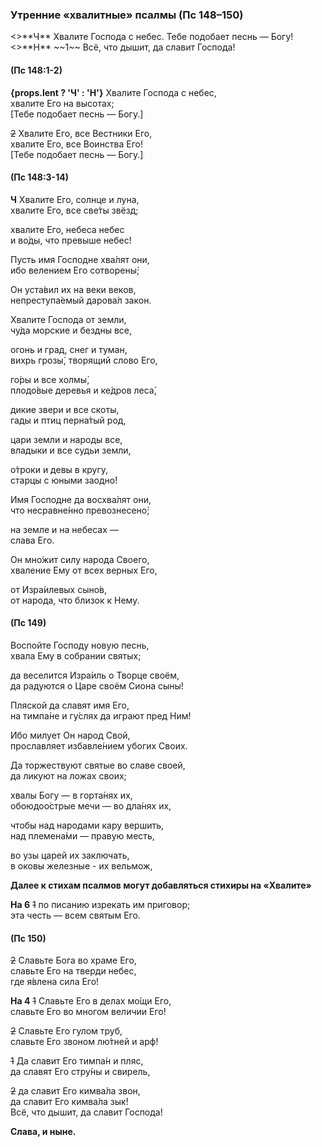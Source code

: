 <span id="utrenniePsalmi" />

### Утренние «хвалитные» псалмы (Пс 148–150)

<If condition={props.lent}>
    <>**Ч** Хвалите Господа с небес. Тебе подобает песнь — Богу!</>
</If>
<If condition={!props.lent}>
    <>**Н** ~~1~~ Всё, что дышит, да славит Господа!</>
</If>

#### (Пс 148:1-2)

**{props.lent ? 'Ч' : 'Н'}** Хвалите Господа с небес,  
хвалите Его на высотах;  
<R>[</R>Тебе подобает песнь — Богу.<R>]</R>

~~2~~ Хвалите Его, все Вестники Его,  
хвалите Его, все Воинства Его!  
<R>[</R>Тебе подобает песнь — Богу.<R>]</R>

#### (Пс 148:3-14)

**Ч** Хвалите Его, солнце и луна,  
хвалите Его, все све́ты звёзд;

хвалите Его, небеса небес  
и во́ды, что превыше небес!

Пусть имя Господне хва́лят они,  
ибо велением Его сотворены́;

Он уста́вил их на веки веков,  
непреступа́емый дарова́л закон.

Хвалите Господа от земли,  
чу́да морские и бездны все,

огонь и град, снег и туман,  
вихрь грозы́, творящий слово Его,

го́ры и все холмы́,  
плодо́вые деревья и ке́дров леса́,

дикие звери и все скоты,  
гады и птиц перна́тый род,

цари земли и народы все,  
владыки и все судьи земли,

о́троки и девы в кругу,  
старцы с юными заодно́!

Имя Господне да восхва́лят они,  
что несравне́нно превознесено́;

на земле и на небесах —  
слава Его.

Он мно́жит силу народа Своего,  
хваление Ему от всех верных Его,

от Изра́илевых сыно́в,  
от народа, что близок к Нему.

#### (Пс 149)

Воспойте Господу новую песнь,  
хвала Ему в собрании святых;

да веселится Изра́иль о Творце своём,  
да радуются о Царе своём Сиона сыны!

Пляской да славят имя Его,  
на тимпа́не и гу́слях да играют пред Ним!

Ибо милует Он народ Свой,  
прославляет избавле́нием убогих Своих.

Да торжествуют святые во славе своей,  
да ликуют на ложах своих;

хвалы Богу — в горта́нях их,  
обоюдоо́стрые мечи — во дла́нях их,

чтобы над народами кару вершить,  
над племена́ми — правую месть,

во узы царей их заключать,  
в оковы железные - их вельмож,

**Далее к стихам псалмов могут добавляться стихиры на «Хвалите»**

**На 6** ~~1~~ по писанию изрекать им приговор;  
эта честь — всем святым Его.

#### (Пс 150)

~~2~~ Славьте Бога во храме Его,  
славьте Его на тверди небес,  
где я́влена сила Его!

**На 4** ~~1~~ Славьте Его в делах мо́щи Его,  
славьте Его во многом величии Его!

~~2~~ Славьте Его гулом труб,  
славьте Его звоном лю́тней и арф!

~~1~~ Да славит Его тимпа́н и пляс,  
 да славят Его стру́ны и свирель,

~~2~~ да славит Его кимва́ла звон,  
да славит Его кимва́ла зык!  
Всё, что дышит, да славит Господа!

**Слава, и ныне.**
